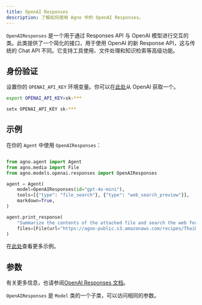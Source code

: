 ```yaml
---
title: OpenAI Responses
description: 了解如何使用 Agno 中的 OpenAI Responses。
---
```


`OpenAIResponses` 是一个用于通过 Responses API 与 OpenAI 模型进行交互的类。此类提供了一个简化的接口，用于使用 OpenAI 的新 Response API，这与传统的 Chat API 不同。它支持工具使用、文件处理和知识检索等高级功能。


## 身份验证

设置你的 `OPENAI_API_KEY` 环境变量。你可以在[此处](https://platform.openai.com/account/api-keys)从 OpenAI 获取一个。

<CodeGroup>

```bash Mac
export OPENAI_API_KEY=sk-***
```

```bash Windows
setx OPENAI_API_KEY sk-***
```

</CodeGroup>

## 示例

在你的 `Agent` 中使用 `OpenAIResponses`：

<CodeGroup>

```python agent.py

from agno.agent import Agent
from agno.media import File
from agno.models.openai.responses import OpenAIResponses

agent = Agent(
    model=OpenAIResponses(id="gpt-4o-mini"),
    tools=[{"type": "file_search"}, {"type": "web_search_preview"}],
    markdown=True,
)

agent.print_response(
    "Summarize the contents of the attached file and search the web for more information.",
    files=[File(url="https://agno-public.s3.amazonaws.com/recipes/ThaiRecipes.pdf")],
)

```

</CodeGroup>

<Note> 在[此处](../examples/models/openai/responses)查看更多示例。</Note>

## 参数

有关更多信息，也请参阅[OpenAI Responses 文档](https://platform.openai.com/docs/api-reference/responses)。

<Snippet file="model-openai-responses-params.mdx" />

`OpenAIResponses` 是 `Model` 类的一个子类，可以访问相同的参数。
